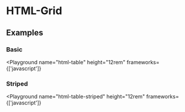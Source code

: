 
# HTML-Grid

## Examples

### Basic

<Playground
  name="html-table"
  height="12rem"
  frameworks={['javascript']}
></Playground>

### Striped

<Playground
  name="html-table-striped"
  height="12rem"
  frameworks={['javascript']}
></Playground>
